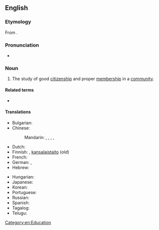 {{also|cívics}}
==English==

===Etymology===
From {{etyl|la|en}} {{m|la|civicus||having to do with citizens or a town or city}}.

===Pronunciation===
* {{IPA|/ˈsɪvɪks/|lang=en}}

===Noun===
{{en-noun|-|civics}}

# The study of good [[citizenship]] and proper [[membership]] in a [[community]].

====Related terms====
* {{l|en|civic}}

====Translations====
{{trans-top|study of good citizenship and proper membership in a community}}
* Bulgarian: {{t|bg|гражданско право|n}}
* Chinese:
*: Mandarin: {{t|cmn|公民學}}, {{t|cmn|公民学|tr=gōngmínxué}}, {{t|cmn|公民教育|tr=gōngmín jiàoyù}}, {{t|cmn|市政學}}, {{t|cmn|市政学|tr=shìzhèngxué}}
* Dutch: {{t+|nl|maatschappijleer|f}}
* Finnish: {{t|fi|yhteiskuntaoppi}}, [[kansalaistaito]] (''old'')
* French: {{t-needed|fr}}
* German: {{t|de|Sozialkunde|f}}, {{t|de|Gemeinschaftskunde|f}}
* Hebrew: {{t+|he|אֶזְרָחוּת|f|tr=ezrakhút}}
{{trans-mid}}
* Hungarian: {{t|hu|állampolgári ismeretek}}
* Japanese: {{t-needed|ja}}
* Korean: {{t-needed|ko}}
* Portuguese: {{t-needed|pt}}
* Russian: {{t|ru|гражданове́дение|n}}
* Spanish: {{t|es|educación cívica|f}}
* Tagalog: {{t|tl|palamayanan}}
* Telugu: {{t|te|పౌరశాస్త్రం}}
{{trans-bottom}}

[[Category:en:Education]]